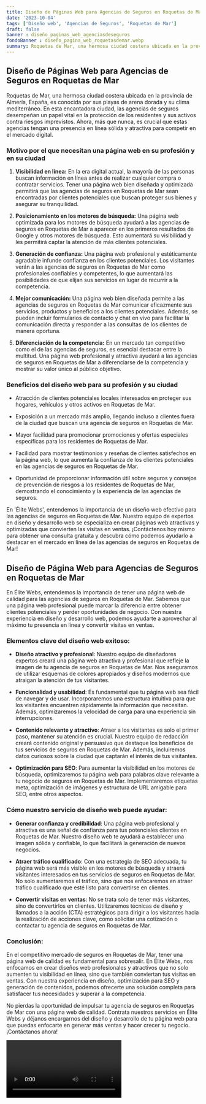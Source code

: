 ```yaml
---
title: Diseño de Páginas Web para Agencias de Seguros en Roquetas de Mar
date: '2023-10-04'
tags: ['Diseño web', 'Agencias de Seguros', 'Roquetas de Mar']
draft: false
banner : diseño_paginas_web_agenciasdeseguros
fondoBanner : diseño_pagina_web_roquetasdemar.webp
summary: Roquetas de Mar, una hermosa ciudad costera ubicada en la provincia de Almería, España, es conocida por sus playas de arena dorada y su clima mediterráneo. En esta encantadora ciudad, las agencias de seguros desempeñan un papel vital en la protección de los residentes y sus activos contra riesgos imprevistos. Ahora, más que nunca, es crucial que estas agencias tengan una presencia en línea sólida y atractiva para competir en el mercado digital.
---
```


## **Diseño de Páginas Web para Agencias de Seguros en Roquetas de Mar**

Roquetas de Mar, una hermosa ciudad costera ubicada en la provincia de Almería, España, es conocida por sus playas de arena dorada y su clima mediterráneo. En esta encantadora ciudad, las agencias de seguros desempeñan un papel vital en la protección de los residentes y sus activos contra riesgos imprevistos. Ahora, más que nunca, es crucial que estas agencias tengan una presencia en línea sólida y atractiva para competir en el mercado digital.

### **Motivo por el que necesitan una página web en su profesión y en su ciudad**

1. **Visibilidad en línea:** En la era digital actual, la mayoría de las personas buscan información en línea antes de realizar cualquier compra o contratar servicios. Tener una página web bien diseñada y optimizada permitirá que las agencias de seguros en Roquetas de Mar sean encontradas por clientes potenciales que buscan proteger sus bienes y asegurar su tranquilidad.

2. **Posicionamiento en los motores de búsqueda:** Una página web optimizada para los motores de búsqueda ayudará a las agencias de seguros en Roquetas de Mar a aparecer en los primeros resultados de Google y otros motores de búsqueda. Esto aumentará su visibilidad y les permitirá captar la atención de más clientes potenciales.

3. **Generación de confianza:** Una página web profesional y estéticamente agradable infunde confianza en los clientes potenciales. Los visitantes verán a las agencias de seguros en Roquetas de Mar como profesionales confiables y competentes, lo que aumentará las posibilidades de que elijan sus servicios en lugar de recurrir a la competencia.

4. **Mejor comunicación:** Una página web bien diseñada permite a las agencias de seguros en Roquetas de Mar comunicar eficazmente sus servicios, productos y beneficios a los clientes potenciales. Además, se pueden incluir formularios de contacto y chat en vivo para facilitar la comunicación directa y responder a las consultas de los clientes de manera oportuna.

5. **Diferenciación de la competencia:** En un mercado tan competitivo como el de las agencias de seguros, es esencial destacar entre la multitud. Una página web profesional y atractiva ayudará a las agencias de seguros en Roquetas de Mar a diferenciarse de la competencia y mostrar su valor único al público objetivo.

### **Beneficios del diseño web para su profesión y su ciudad**

- Atracción de clientes potenciales locales interesados en proteger sus hogares, vehículos y otros activos en Roquetas de Mar.

- Exposición a un mercado más amplio, llegando incluso a clientes fuera de la ciudad que buscan una agencia de seguros en Roquetas de Mar.

- Mayor facilidad para promocionar promociones y ofertas especiales específicas para los residentes de Roquetas de Mar.

- Facilidad para mostrar testimonios y reseñas de clientes satisfechos en la página web, lo que aumenta la confianza de los clientes potenciales en las agencias de seguros en Roquetas de Mar.

- Oportunidad de proporcionar información útil sobre seguros y consejos de prevención de riesgos a los residentes de Roquetas de Mar, demostrando el conocimiento y la experiencia de las agencias de seguros.

En 'Élite Webs', entendemos la importancia de un diseño web efectivo para las agencias de seguros en Roquetas de Mar. Nuestro equipo de expertos en diseño y desarrollo web se especializa en crear páginas web atractivas y optimizadas que convierten las visitas en ventas. ¡Contáctenos hoy mismo para obtener una consulta gratuita y descubra cómo podemos ayudarlo a destacar en el mercado en línea de las agencias de seguros en Roquetas de Mar!

<GifSeo />

<Cta />

## Diseño de Página Web para Agencias de Seguros en Roquetas de Mar

En Élite Webs, entendemos la importancia de tener una página web de calidad para las agencias de seguros en Roquetas de Mar. Sabemos que una página web profesional puede marcar la diferencia entre obtener clientes potenciales y perder oportunidades de negocio. Con nuestra experiencia en diseño y desarrollo web, podemos ayudarte a aprovechar al máximo tu presencia en línea y convertir visitas en ventas.

### Elementos clave del diseño web exitoso:

- **Diseño atractivo y profesional**: Nuestro equipo de diseñadores expertos creará una página web atractiva y profesional que refleje la imagen de tu agencia de seguros en Roquetas de Mar. Nos aseguramos de utilizar esquemas de colores apropiados y diseños modernos que atraigan la atención de tus visitantes.

- **Funcionalidad y usabilidad**: Es fundamental que tu página web sea fácil de navegar y de usar. Incorporaremos una estructura intuitiva para que los visitantes encuentren rápidamente la información que necesitan. Además, optimizaremos la velocidad de carga para una experiencia sin interrupciones.

- **Contenido relevante y atractivo**: Atraer a los visitantes es solo el primer paso, mantener su atención es crucial. Nuestro equipo de redacción creará contenido original y persuasivo que destaque los beneficios de tus servicios de seguros en Roquetas de Mar. Además, incluiremos datos curiosos sobre la ciudad que captarán el interés de tus visitantes.

- **Optimización para SEO**: Para aumentar la visibilidad en los motores de búsqueda, optimizaremos tu página web para palabras clave relevante a tu negocio de seguros en Roquetas de Mar. Implementaremos etiquetas meta, optimización de imágenes y estructura de URL amigable para SEO, entre otros aspectos.

### Cómo nuestro servicio de diseño web puede ayudar:

- **Generar confianza y credibilidad**: Una página web profesional y atractiva es una señal de confianza para tus potenciales clientes en Roquetas de Mar. Nuestro diseño web te ayudará a establecer una imagen sólida y confiable, lo que facilitará la generación de nuevos negocios.

- **Atraer tráfico cualificado**: Con una estrategia de SEO adecuada, tu página web será más visible en los motores de búsqueda y atraerá visitantes interesados en tus servicios de seguros en Roquetas de Mar. No solo aumentaremos el tráfico, sino que nos enfocaremos en atraer tráfico cualificado que esté listo para convertirse en clientes.

- **Convertir visitas en ventas**: No se trata solo de tener más visitantes, sino de convertirlos en clientes. Utilizaremos técnicas de diseño y llamados a la acción (CTA) estratégicos para dirigir a los visitantes hacia la realización de acciones clave, como solicitar una cotización o contactar tu agencia de seguros en Roquetas de Mar.

### Conclusión:

En el competitivo mercado de seguros en Roquetas de Mar, tener una página web de calidad es fundamental para sobresalir. En Élite Webs, nos enfocamos en crear diseños web profesionales y atractivos que no solo aumenten tu visibilidad en línea, sino que también conviertan tus visitas en ventas. Con nuestra experiencia en diseño, optimización para SEO y generación de contenidos, podemos ofrecerte una solución completa para satisfacer tus necesidades y superar a la competencia.

No pierdas la oportunidad de impulsar tu agencia de seguros en Roquetas de Mar con una página web de calidad. Contrata nuestros servicios en Élite Webs y déjanos encargarnos del diseño y desarrollo de tu página web para que puedas enfocarte en generar más ventas y hacer crecer tu negocio. ¡Contáctanos ahora!

<Video />

<CtaBot job='Agencias de Seguros' city='Roquetas de Mar'/>

<Gmaps query='Roquetas de Mar+españa+maps' />